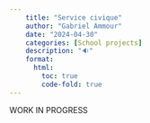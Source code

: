```yaml
---
    title: "Service civique"
    author: "Gabriel Ammour" 
    date: "2024-04-30"
    categories: [School projects]
    description: "🔉"
    format: 
      html: 
        toc: true
        code-fold: true
---
```


WORK IN PROGRESS
